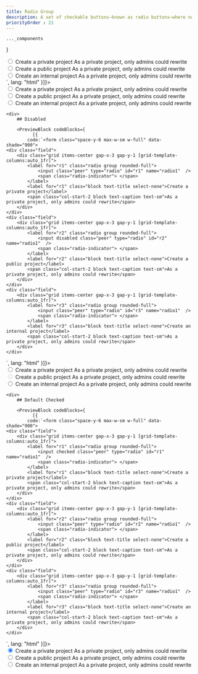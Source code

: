 ```yaml
---
title: Radio Group
description: A set of checkable buttons—known as radio buttons—where no more than one of the buttons can be checked at a time.
priorityOrder : 21
---
```



    ..._components
}

<div className="space-y-20">
    <PreviewBlock codeBlocks={
              [{
            code:`<form class="space-y-6 max-w-sm w-full" data-shade="900">
    <div class="field">
        <div class="grid items-center gap-x-3 gap-y-1 [grid-template-columns:auto_1fr]">
            <label for="r1" class="radio group rounded-full">
                <input class="peer" type="radio" id="r1" name="radio1"  />
                <span class="radio-indicator"> </span>
            </label>
            <label for="r1" class="block text-title select-none">Create a private project</label>
            <span class="col-start-2 block text-caption text-sm">As a private project, only admins could rewrite</span>
        </div>
    </div>
    <div class="field">
        <div class="grid items-center gap-x-3 gap-y-1 [grid-template-columns:auto_1fr]">
            <label for="r2" class="radio group rounded-full">
                <input class="peer" type="radio" id="r2" name="radio1"  />
                <span class="radio-indicator"> </span>
            </label>
            <label for="r2" class="block text-title select-none">Create a public project</label>
            <span class="col-start-2 block text-caption text-sm">As a private project, only admins could rewrite</span>
        </div>
    </div>
    <div class="field">
        <div class="grid items-center gap-x-3 gap-y-1 [grid-template-columns:auto_1fr]">
            <label for="r3" class="radio group rounded-full">
                <input class="peer" type="radio" id="r3" name="radio1"  />
                <span class="radio-indicator"> </span>
            </label>
            <label for="r3" class="block text-title select-none">Create an internal project</label>
            <span class="col-start-2 block text-caption text-sm">As a private project, only admins could rewrite</span>
        </div>
    </div>
</form>`,
              lang: "html"
          }]}>
        <form class="space-y-6 max-w-sm w-full" data-shade="900">
            <div class="field">
                <div class="grid items-center gap-x-3 gap-y-1 [grid-template-columns:auto_1fr]">
                    <label for="r1" class="radio group rounded-full">
                        <input class="peer" type="radio" id="r1" name="radio1"  />
                        <span class="radio-indicator"> </span>
                    </label>
                    <label for="r1" class="block text-title select-none">Create a private project</label>
                    <span class="col-start-2 block text-caption text-sm">As a private project, only admins could rewrite</span>
                </div>
            </div>
            <div class="field">
                <div class="grid items-center gap-x-3 gap-y-1 [grid-template-columns:auto_1fr]">
                    <label for="r2" class="radio group rounded-full">
                        <input class="peer" type="radio" id="r2" name="radio1"  />
                        <span class="radio-indicator"> </span>
                    </label>
                    <label for="r2" class="block text-title select-none">Create a public project</label>
                    <span class="col-start-2 block text-caption text-sm">As a private project, only admins could rewrite</span>
                </div>
            </div>
            <div class="field">
                <div class="grid items-center gap-x-3 gap-y-1 [grid-template-columns:auto_1fr]">
                    <label for="r3" class="radio group rounded-full">
                        <input class="peer" type="radio" id="r3" name="radio1"  />
                        <span class="radio-indicator"> </span>
                    </label>
                    <label for="r3" class="block text-title select-none">Create an internal project</label>
                    <span class="col-start-2 block text-caption text-sm">As a private project, only admins could rewrite</span>
                </div>
            </div>
        </form>
    </PreviewBlock>

    <div>
        ## Disabled

        <PreviewBlock codeBlocks={
              [{
            code:`<form class="space-y-6 max-w-sm w-full" data-shade="900">
    <div class="field">
        <div class="grid items-center gap-x-3 gap-y-1 [grid-template-columns:auto_1fr]">
            <label for="r1" class="radio group rounded-full">
                <input class="peer" type="radio" id="r1" name="radio1"  />
                <span class="radio-indicator"> </span>
            </label>
            <label for="r1" class="block text-title select-none">Create a private project</label>
            <span class="col-start-2 block text-caption text-sm">As a private project, only admins could rewrite</span>
        </div>
    </div>
    <div class="field">
        <div class="grid items-center gap-x-3 gap-y-1 [grid-template-columns:auto_1fr]">
            <label for="r2" class="radio group rounded-full">
                <input disabled class="peer" type="radio" id="r2" name="radio1"  />
                <span class="radio-indicator"> </span>
            </label>
            <label for="r2" class="block text-title select-none">Create a public project</label>
            <span class="col-start-2 block text-caption text-sm">As a private project, only admins could rewrite</span>
        </div>
    </div>
    <div class="field">
        <div class="grid items-center gap-x-3 gap-y-1 [grid-template-columns:auto_1fr]">
            <label for="r3" class="radio group rounded-full">
                <input class="peer" type="radio" id="r3" name="radio1"  />
                <span class="radio-indicator"> </span>
            </label>
            <label for="r3" class="block text-title select-none">Create an internal project</label>
            <span class="col-start-2 block text-caption text-sm">As a private project, only admins could rewrite</span>
        </div>
    </div>
</form>`,
              lang: "html"
          }]}>
        <form class="space-y-6 max-w-sm w-full" data-shade="900">
            <div class="field">
                <div class="grid items-center gap-x-3 gap-y-1 [grid-template-columns:auto_1fr]">
                    <label for="r2-1" class="radio group rounded-full">
                        <input class="peer" type="radio" id="r2-1" name="radio2"  />
                        <span class="radio-indicator"> </span>
                    </label>
                    <label for="r2-1" class="block text-title select-none">Create a private project</label>
                    <span class="col-start-2 block text-caption text-sm">As a private project, only admins could rewrite</span>
                </div>
            </div>
            <div class="field">
                <div class="grid items-center gap-x-3 gap-y-1 [grid-template-columns:auto_1fr]">
                    <label for="r2-2" class="radio group rounded-full">
                        <input disabled class="peer" type="radio" id="r2-2" name="radio2"  />
                        <span class="radio-indicator"> </span>
                    </label>
                    <label for="r2-2" class="block text-title select-none">Create a public project</label>
                    <span class="col-start-2 block text-caption text-sm">As a private project, only admins could rewrite</span>
                </div>
            </div>
            <div class="field">
                <div class="grid items-center gap-x-3 gap-y-1 [grid-template-columns:auto_1fr]">
                    <label for="r2-3" class="radio group rounded-full">
                        <input class="peer" type="radio" id="r2-3" name="radio2"  />
                        <span class="radio-indicator"> </span>
                    </label>
                    <label for="r2-3" class="block text-title select-none">Create an internal project</label>
                    <span class="col-start-2 block text-caption text-sm">As a private project, only admins could rewrite</span>
                </div>
            </div>
        </form>
    </PreviewBlock>
    </div>

    <div>
        ## Default Checked

        <PreviewBlock codeBlocks={
              [{
            code:`<form class="space-y-6 max-w-sm w-full" data-shade="900">
    <div class="field">
        <div class="grid items-center gap-x-3 gap-y-1 [grid-template-columns:auto_1fr]">
            <label for="r1" class="radio group rounded-full">
                <input checked class="peer" type="radio" id="r1" name="radio1"  />
                <span class="radio-indicator"> </span>
            </label>
            <label for="r1" class="block text-title select-none">Create a private project</label>
            <span class="col-start-2 block text-caption text-sm">As a private project, only admins could rewrite</span>
        </div>
    </div>
    <div class="field">
        <div class="grid items-center gap-x-3 gap-y-1 [grid-template-columns:auto_1fr]">
            <label for="r2" class="radio group rounded-full">
                <input class="peer" type="radio" id="r2" name="radio1"  />
                <span class="radio-indicator"> </span>
            </label>
            <label for="r2" class="block text-title select-none">Create a public project</label>
            <span class="col-start-2 block text-caption text-sm">As a private project, only admins could rewrite</span>
        </div>
    </div>
    <div class="field">
        <div class="grid items-center gap-x-3 gap-y-1 [grid-template-columns:auto_1fr]">
            <label for="r3" class="radio group rounded-full">
                <input class="peer" type="radio" id="r3" name="radio1"  />
                <span class="radio-indicator"> </span>
            </label>
            <label for="r3" class="block text-title select-none">Create an internal project</label>
            <span class="col-start-2 block text-caption text-sm">As a private project, only admins could rewrite</span>
        </div>
    </div>
</form>`,
              lang: "html"
          }]}>
        <form class="space-y-6 max-w-sm w-full" data-shade="900">
            <div class="field">
                <div class="grid items-center gap-x-3 gap-y-1 [grid-template-columns:auto_1fr]">
                    <label for="r3-1" class="radio group rounded-full">
                        <input checked class="peer" type="radio" id="r3-1" name="radio3"  />
                        <span class="radio-indicator"> </span>
                    </label>
                    <label for="r3-1" class="block text-title select-none">Create a private project</label>
                    <span class="col-start-2 block text-caption text-sm">As a private project, only admins could rewrite</span>
                </div>
            </div>
            <div class="field">
                <div class="grid items-center gap-x-3 gap-y-1 [grid-template-columns:auto_1fr]">
                    <label for="r3-2" class="radio group rounded-full">
                        <input class="peer" type="radio" id="r3-2" name="radio3"  />
                        <span class="radio-indicator"> </span>
                    </label>
                    <label for="r3-2" class="block text-title select-none">Create a public project</label>
                    <span class="col-start-2 block text-caption text-sm">As a private project, only admins could rewrite</span>
                </div>
            </div>
            <div class="field">
                <div class="grid items-center gap-x-3 gap-y-1 [grid-template-columns:auto_1fr]">
                    <label for="r3-3" class="radio group rounded-full">
                        <input class="peer" type="radio" id="r3-3" name="radio3"  />
                        <span class="radio-indicator"> </span>
                    </label>
                    <label for="r3-3" class="block text-title select-none">Create an internal project</label>
                    <span class="col-start-2 block text-caption text-sm">As a private project, only admins could rewrite</span>
                </div>
            </div>
        </form>
    </PreviewBlock>
    </div>
</div>